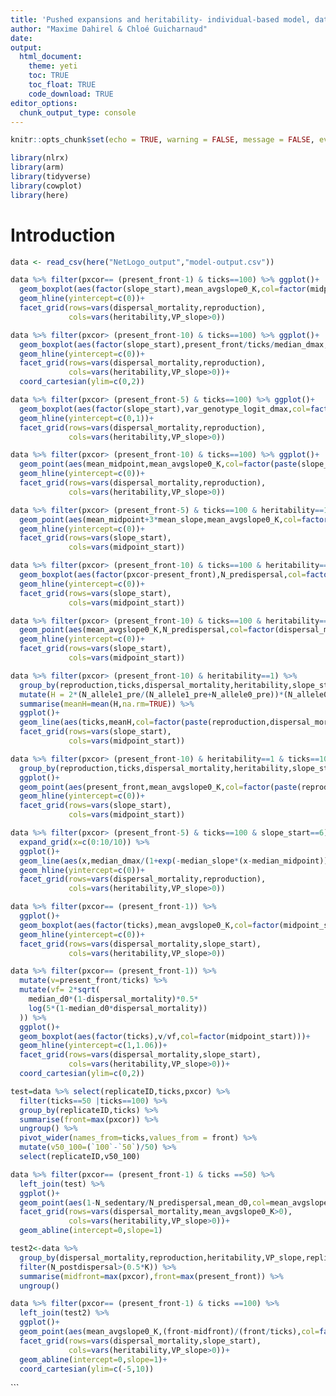 ```yaml
---
title: 'Pushed expansions and heritability- individual-based model, data analysis'
author: "Maxime Dahirel & Chloé Guicharnaud"
date:
output:
  html_document:
    theme: yeti
    toc: TRUE
    toc_float: TRUE
    code_download: TRUE
editor_options:
  chunk_output_type: console
---
```


```r
knitr::opts_chunk$set(echo = TRUE, warning = FALSE, message = FALSE, eval = FALSE)
```

```r
library(nlrx)
library(arm)
library(tidyverse)
library(cowplot)
library(here)
```

# Introduction

<!--to consider, for sensitivity: test a range of lower fecundities, test a more continuous range of h2 or mortalities, test narrower VPs?, or zero variability in dmax?-->

```r
data <- read_csv(here("NetLogo_output","model-output.csv"))
```


```r
data %>% filter(pxcor== (present_front-1) & ticks==100) %>% ggplot()+
  geom_boxplot(aes(factor(slope_start),mean_avgslope0_K,col=factor(midpoint_start)))+
  geom_hline(yintercept=c(0))+
  facet_grid(rows=vars(dispersal_mortality,reproduction),
             cols=vars(heritability,VP_slope>0))
```

```r
data %>% filter(pxcor> (present_front-10) & ticks==100) %>% ggplot()+
  geom_boxplot(aes(factor(slope_start),present_front/ticks/median_dmax,col=factor(midpoint_start)))+
  geom_hline(yintercept=c(0))+
  facet_grid(rows=vars(dispersal_mortality,reproduction),
             cols=vars(heritability,VP_slope>0))+
  coord_cartesian(ylim=c(0,2))
```


```r
data %>% filter(pxcor> (present_front-5) & ticks==100) %>% ggplot()+
  geom_boxplot(aes(factor(slope_start),var_genotype_logit_dmax,col=factor(midpoint_start)))+
  geom_hline(yintercept=c(0,1))+
  facet_grid(rows=vars(dispersal_mortality,reproduction),
             cols=vars(heritability,VP_slope>0))
```

```r
data %>% filter(pxcor> (present_front-10) & ticks==100) %>% ggplot()+
  geom_point(aes(mean_midpoint,mean_avgslope0_K,col=factor(paste(slope_start,midpoint_start))))+
  geom_hline(yintercept=c(0))+
  facet_grid(rows=vars(dispersal_mortality,reproduction),
             cols=vars(heritability,VP_slope>0))
```


```r
data %>% filter(pxcor> (present_front-5) & ticks==100 & heritability==1) %>% ggplot()+
  geom_point(aes(mean_midpoint+3*mean_slope,mean_avgslope0_K,col=factor(dispersal_mortality)))+
  geom_hline(yintercept=c(0))+
  facet_grid(rows=vars(slope_start),
             cols=vars(midpoint_start))
```

```r
data %>% filter(pxcor> (present_front-10) & ticks==100 & heritability==1) %>% ggplot()+
  geom_boxplot(aes(factor(pxcor-present_front),N_predispersal,col=factor(dispersal_mortality)))+
  geom_hline(yintercept=c(0))+
  facet_grid(rows=vars(slope_start),
             cols=vars(midpoint_start))
```


```r
data %>% filter(pxcor> (present_front-10) & ticks==100 & heritability==1) %>% ggplot()+
  geom_point(aes(mean_avgslope0_K,N_predispersal,col=factor(dispersal_mortality)))+
  geom_hline(yintercept=c(0))+
  facet_grid(rows=vars(slope_start),
             cols=vars(midpoint_start))
```

```r
data %>% filter(pxcor> (present_front-10) & heritability==1) %>%
  group_by(reproduction,ticks,dispersal_mortality,heritability,slope_start,midpoint_start) %>% 
  mutate(H = 2*(N_allele1_pre/(N_allele1_pre+N_allele0_pre))*(N_allele0_pre/(N_allele1_pre+N_allele0_pre))) %>% 
  summarise(meanH=mean(H,na.rm=TRUE)) %>% 
  ggplot()+
  geom_line(aes(ticks,meanH,col=factor(paste(reproduction,dispersal_mortality))))+
  facet_grid(rows=vars(slope_start),
             cols=vars(midpoint_start))
```

```r
data %>% filter(pxcor> (present_front-10) & heritability==1 & ticks==100) %>%
  group_by(reproduction,ticks,dispersal_mortality,heritability,slope_start,midpoint_start) %>% 
  ggplot()+
  geom_point(aes(present_front,mean_avgslope0_K,col=factor(paste(reproduction,dispersal_mortality))))+
  geom_hline(yintercept=c(0))+
  facet_grid(rows=vars(slope_start),
             cols=vars(midpoint_start))
```

```r
data %>% filter(pxcor> (present_front-5) & ticks==100 & slope_start==6) %>% 
  expand_grid(x=c(0:10/10)) %>% 
  ggplot()+
  geom_line(aes(x,median_dmax/(1+exp(-median_slope*(x-median_midpoint))),group=paste(replicateID,pxcor),col=factor(midpoint_start)))+
  geom_hline(yintercept=c(0))+
  facet_grid(rows=vars(dispersal_mortality,reproduction),
             cols=vars(heritability,VP_slope>0))
```


```r
data %>% filter(pxcor== (present_front-1)) %>% 
  ggplot()+
  geom_boxplot(aes(factor(ticks),mean_avgslope0_K,col=factor(midpoint_start)))+
  geom_hline(yintercept=c(0))+
  facet_grid(rows=vars(dispersal_mortality,slope_start),
             cols=vars(heritability,VP_slope>0))
```


```r
data %>% filter(pxcor== (present_front-1)) %>%
  mutate(v=present_front/ticks) %>% 
  mutate(vf= 2*sqrt(
    median_d0*(1-dispersal_mortality)*0.5*
    log(5*(1-median_d0*dispersal_mortality))
  )) %>% 
  ggplot()+
  geom_boxplot(aes(factor(ticks),v/vf,col=factor(midpoint_start)))+
  geom_hline(yintercept=c(1,1.06))+
  facet_grid(rows=vars(dispersal_mortality,slope_start),
             cols=vars(heritability,VP_slope>0))+
  coord_cartesian(ylim=c(0,2))
```

```r
test=data %>% select(replicateID,ticks,pxcor) %>% 
  filter(ticks==50 |ticks==100) %>% 
  group_by(replicateID,ticks) %>% 
  summarise(front=max(pxcor)) %>% 
  ungroup() %>% 
  pivot_wider(names_from=ticks,values_from = front) %>% 
  mutate(v50_100=(`100`-`50`)/50) %>% 
  select(replicateID,v50_100)
```

```r
data %>% filter(pxcor== (present_front-1) & ticks ==50) %>% 
  left_join(test) %>% 
  ggplot()+
  geom_point(aes(1-N_sedentary/N_predispersal,mean_d0,col=mean_avgslope0_K))+
  facet_grid(rows=vars(dispersal_mortality,mean_avgslope0_K>0),
             cols=vars(heritability,VP_slope>0))+
  geom_abline(intercept=0,slope=1)
```

```r
test2<-data %>% 
  group_by(dispersal_mortality,reproduction,heritability,VP_slope,replicateID,slope_start,midpoint_start,ticks) %>% 
  filter(N_postdispersal>(0.5*K)) %>% 
  summarise(midfront=max(pxcor),front=max(present_front)) %>% 
  ungroup()
```

```r
data %>% filter(pxcor== (present_front-1) & ticks ==100) %>% 
  left_join(test2) %>% 
  ggplot()+
  geom_point(aes(mean_avgslope0_K,(front-midfront)/(front/ticks),col=factor(midpoint_start)))+
  facet_grid(rows=vars(dispersal_mortality,slope_start),
             cols=vars(heritability,VP_slope>0))+
  geom_abline(intercept=0,slope=1)+
  coord_cartesian(ylim=c(-5,10))
```
```

